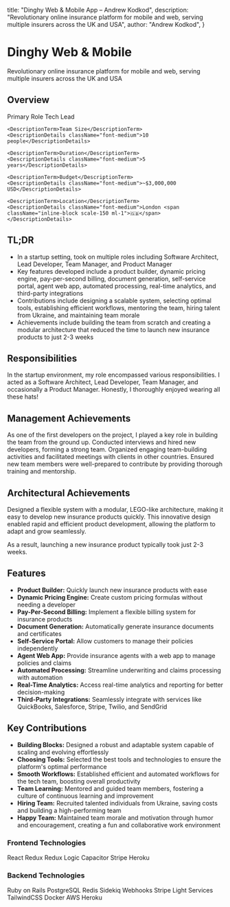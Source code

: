 
  title: "Dinghy Web & Mobile App – Andrew Kodkod",
  description: "Revolutionary online insurance platform for mobile and web, serving multiple insurers across the UK and USA",
  author: "Andrew Kodkod",
}

# Dinghy Web & Mobile

Revolutionary online insurance platform for mobile and web, serving multiple insurers across the UK and USA

## Overview

<div className="not-prose mb-4 lg:mb-8">
  <DescriptionList>
    <DescriptionTerm>Primary Role</DescriptionTerm>
    <DescriptionDetails className="font-medium">Tech Lead</DescriptionDetails>

    <DescriptionTerm>Team Size</DescriptionTerm>
    <DescriptionDetails className="font-medium">10 people</DescriptionDetails>

    <DescriptionTerm>Duration</DescriptionTerm>
    <DescriptionDetails className="font-medium">5 years</DescriptionDetails>

    <DescriptionTerm>Budget</DescriptionTerm>
    <DescriptionDetails className="font-medium">~$3,000,000 USD</DescriptionDetails>

    <DescriptionTerm>Location</DescriptionTerm>
    <DescriptionDetails className="font-medium">London <span className="inline-block scale-150 ml-1">🇬🇧</span></DescriptionDetails>
  </DescriptionList>
</div>

## TL;DR

- In a startup setting, took on multiple roles including Software Architect, Lead Developer, Team Manager, and Product Manager
- Key features developed include a product builder, dynamic pricing engine, pay-per-second billing, document generation, self-service portal, agent web app, automated processing, real-time analytics, and third-party integrations
- Contributions include designing a scalable system, selecting optimal tools, establishing efficient workflows, mentoring the team, hiring talent from Ukraine, and maintaining team morale
- Achievements include building the team from scratch and creating a modular architecture that reduced the time to launch new insurance products to just 2-3 weeks

## Responsibilities
In the startup environment, my role encompassed various responsibilities. I acted as a Software Architect, Lead Developer, Team Manager, and occasionally a Product Manager. Honestly, I thoroughly enjoyed wearing all these hats!

## Management Achievements
As one of the first developers on the project, I played a key role in building the team from the ground up. Conducted interviews and hired new developers, forming a strong team. Organized engaging team-building activities and facilitated meetings with clients in other countries. Ensured new team members were well-prepared to contribute by providing thorough training and mentorship.

## Architectural Achievements
Designed a flexible system with a modular, LEGO-like architecture, making it easy to develop new insurance products quickly. This innovative design enabled rapid and efficient product development, allowing the platform to adapt and grow seamlessly.

As a result, launching a new insurance product typically took just 2-3 weeks.

## Features
- **Product Builder:** Quickly launch new insurance products with ease
- **Dynamic Pricing Engine:** Create custom pricing formulas without needing a developer
- **Pay-Per-Second Billing:** Implement a flexible billing system for insurance products
- **Document Generation:** Automatically generate insurance documents and certificates
- **Self-Service Portal:** Allow customers to manage their policies independently
- **Agent Web App:** Provide insurance agents with a web app to manage policies and claims
- **Automated Processing:** Streamline underwriting and claims processing with automation
- **Real-Time Analytics:** Access real-time analytics and reporting for better decision-making
- **Third-Party Integrations:** Seamlessly integrate with services like QuickBooks, Salesforce, Stripe, Twilio, and SendGrid

## Key Contributions
- **Building Blocks:** Designed a robust and adaptable system capable of scaling and evolving effortlessly
- **Choosing Tools:** Selected the best tools and technologies to ensure the platform's optimal performance
- **Smooth Workflows:** Established efficient and automated workflows for the tech team, boosting overall productivity
- **Team Learning:** Mentored and guided team members, fostering a culture of continuous learning and improvement
- **Hiring Team:** Recruited talented individuals from Ukraine, saving costs and building a high-performing team
- **Happy Team:** Maintained team morale and motivation through humor and encouragement, creating a fun and collaborative work environment

### Frontend Technologies
<Badge>React</Badge>
<Badge>Redux</Badge>
<Badge>Redux Logic</Badge>
<Badge>Capacitor</Badge>
<Badge>Stripe</Badge>
<Badge>Heroku</Badge>

### Backend Technologies
<Badge>Ruby on Rails</Badge>
<Badge>PostgreSQL</Badge>
<Badge>Redis</Badge>
<Badge>Sidekiq</Badge>
<Badge>Webhooks</Badge>
<Badge>Stripe</Badge>
<Badge>Light Services</Badge>
<Badge>TailwindCSS</Badge>
<Badge>Docker</Badge>
<Badge>AWS</Badge>
<Badge>Heroku</Badge>




